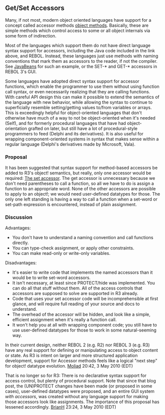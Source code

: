 ==Get/Set Accessors==

Many, if not most, modern object oriented languages have support for a concept called accessor methods  [http://en.wikipedia.org/wiki/Method_%28computer_science%29 object methods ]. Basically, these are simple methods which control access to some or all object internals via some form of indirection.

Most of the languages which support them do not have direct language syntax support for accessors, including the Java code included in the link above, and REBOL. Instead, these languages just use methods with naming conventions that mark them as accessors to the reader, if not the compiler. See [http://en.wikipedia.org/wiki/JavaBeans JavaBeans] for such an example, or the SET-* and GET-* accessors in REBOL 3's GUI.

Some languages have adopted direct syntax support for accessor functions, which enable the programmer to use them without using function call syntax, or even necessarily realizing that they are calling functions. With careful API design this can make it possible to extend the semantics of the language with new behavior, while allowing the syntax to continue to superficially resemble setting/getting values to/from variables or arrays. This is exceedingly helpful for object-oriented languages that don't otherwise have much of a way to not be object-oriented when it's needed (Self), and for formerly procedural languages that have had object-orientation grafted on later, but still have a lot of procedural-style programmers to feed (Delphi and its derivatives). It is also useful for wrapping component-oriented systems in syntax that makes sense within a regular language (Delphi's derivatives made by Microsoft, Vala).

===Proposal===

It has been suggested that syntax support for method-based accessors be added to R3's object! semantics, but really, only one accessor would be required: [http://www.rebol.net/r3blogs/0019.html The set accessor]. The get accessor is unnecessary because we don't need parentheses to call a function, so all we have to do is assign a function to an appropriate word. None of the other accessors are possible to apply to an object!; we would need user-defined datatypes for those. The only one left standing is having a way to call a function when a set-word or set-path expression is encountered, instead of plain assignment.

===Discussion===

Advantages:
*You don't have to understand a naming convention and call functions directly.
*You can type-check assignment, or apply other constraints.
*You can make read-only or write-only variables.

Disadvantages:
*It's easier to write code that implements the named accessors than it would be to write set-word accessors.
*It isn't necessary, at least since PROTECT/hide was implemented. You can do all that stuff without them. All of the access controls that accessors are supposed to solve are supported in R3 already.
*Code that uses your set accessor code will be incomprehensible at first glance, and will require full reading of your source and docs to understand.
*The overhead of the accessor will be hidden, and look like a simple, efficient assignment when it's really a function call.
*It won't help you at all with wrapping component code; you still have to use user-defined datatypes for those to work in some natural-seeming way.

In their current design, neither REBOL 2 (e.g. R2) nor REBOL 3 (e.g. R3) have any real support for defining or manipulating access to object content or state. As R3 is intent on larger and more structured application development, support for Accessor methods feels like a logical "next step" for object! datatype evolution. [[User:Moliad|Moliad]] 20:42, 3 May 2010 (EDT)

That is no longer so for R3: There is no declarative syntax support for access control, but plenty of procedural support. Note that since that blog post, the (UN)PROTECT changes have been made (or proposed in some cases), user-defined datatypes were proposed, and an entire GUI system ''with accessors'', was created without any language support for making those accessors look like assignments. The importance of this proposal has lessened accordingly. [[User:BrianH|BrianH]] 23:24, 3 May 2010 (EDT)